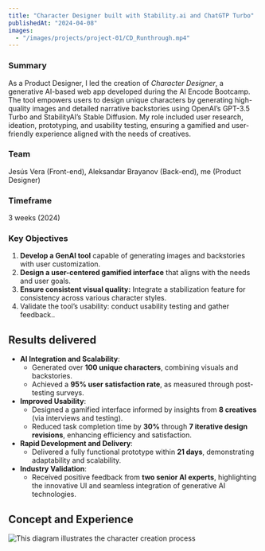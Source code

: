 ```yaml
---
title: "Character Designer built with Stability.ai and ChatGTP Turbo"
publishedAt: "2024-04-08"
images:
  - "/images/projects/project-01/CD_Runthrough.mp4"
---
```


### Summary

As a Product Designer, I led the creation of *Character Designer*, a generative AI-based web app developed during the AI Encode Bootcamp. The tool empowers users to design unique characters by generating high-quality images and detailed narrative backstories using OpenAI’s GPT-3.5 Turbo and StabilityAI’s Stable Diffusion. My role included user research, ideation, prototyping, and usability testing, ensuring a gamified and user-friendly experience aligned with the needs of creatives.

### Team

Jesús Vera (Front-end), Aleksandar Brayanov (Back-end), me (Product Designer)

### Timeframe

3 weeks (2024)

### Key Objectives

1. **Develop a GenAI tool** capable of generating  images and backstories with user customization.
2. **Design a user-centered gamified interface** that aligns with the needs and user goals.
3. **Ensure consistent visual quality:** Integrate a stabilization feature for consistency across various character styles.
4. Validate the tool’s usability:  conduct usability testing and gather feedback..

## **Results delivered**

- **AI Integration and Scalability**:
    - Generated over **100 unique characters**, combining visuals and backstories.
    - Achieved a **95% user satisfaction rate**, as measured through post-testing surveys.
- **Improved Usability**:
    - Designed a gamified interface informed by insights from **8 creatives** (via interviews and testing).
    - Reduced task completion time by **30%** through **7 iterative design revisions**, enhancing efficiency and satisfaction.
- **Rapid Development and Delivery**:
    - Delivered a fully functional prototype within **21 days**, demonstrating adaptability and scalability.
- **Industry Validation**:
    - Received positive feedback from **two senior AI experts**, highlighting the innovative UI and seamless integration of generative AI technologies.

## Concept and Experience

![This diagram illustrates the character creation process](/images/projects/project-01/Image-31.jpg)
